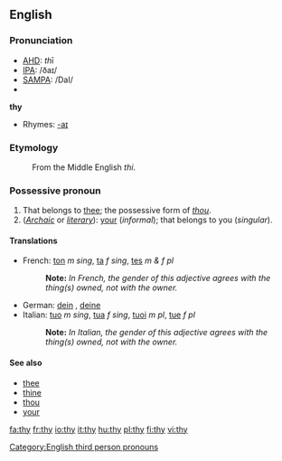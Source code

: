 ==English==

{{rank|use|used|began|253|thy|less|till|next}}

===Pronunciation===
*[[w:AHD|AHD]]: <i>th</i>ī
*[[w:IPA|IPA]]: /ðaɪ/
*[[w:SAMPA|SAMPA]]: /DaI/
*{{audio|en-us-thy.ogg|Audio (US)}}

'''thy'''
*Rhymes: [[Rhymes:English:-aɪ|-aɪ]]

===Etymology===
:From the Middle English ''thi''.

===Possessive pronoun===
#That belongs to [[thee]]; the possessive form of ''[[thou]]''.
#(''[[Archaic]]'' or ''[[literary]]''): [[your]] (''informal''); that belongs to you (''singular'').

====Translations====
*French: [[ton]] ''m sing'', [[ta]] ''f sing'', [[tes]] ''m & f pl''
*:'''Note:''' ''In French, the gender of this adjective agrees with the thing(s) owned, not with the owner.''
*German: [[dein]] {{m}}, [[deine]] {{f}}
*Italian: [[tuo]] ''m sing'', [[tua]] ''f sing'', [[tuoi]] ''m pl'', [[tue]] ''f pl''
*:'''Note:''' ''In Italian, the gender of this adjective agrees with the thing(s) owned, not with the owner.''

====See also====
*[[thee]]
*[[thine]]
*[[thou]]
*[[your]]

[[Category:English third person pronouns]]

[[fa:thy]]
[[fr:thy]]
[[io:thy]]
[[it:thy]]
[[hu:thy]]
[[pl:thy]]
[[fi:thy]]
[[vi:thy]]